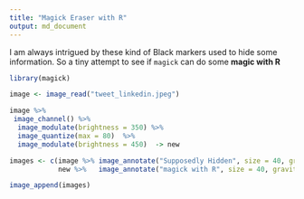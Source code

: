 ```yaml
---
title: "Magick Eraser with R"
output: md_document
---
```


I am always intrigued by these kind of Black markers used to hide some information. So a tiny attempt to see if `magick` can do some **magic with R**


```r
library(magick)

image <- image_read("tweet_linkedin.jpeg")

image %>% 
 image_channel() %>% 
  image_modulate(brightness = 350) %>% 
  image_quantize(max = 80)  %>% 
  image_modulate(brightness = 450)  -> new

images <- c(image %>% image_annotate("Supposedly Hidden", size = 40, gravity = "South", strokecolor = "red") , 
            new %>%   image_annotate("magick with R", size = 40, gravity = "South", strokecolor = "green"))

image_append(images)


```

